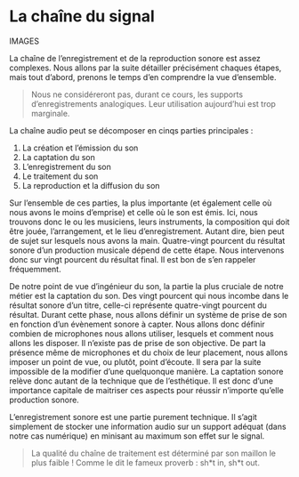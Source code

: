 # La chaîne du signal

IMAGES

La chaîne de l'enregistrement et de la reproduction sonore est assez complexes. Nous allons par la suite détailler précisément chaques étapes, mais tout d'abord, prenons le temps d'en comprendre la vue d'ensemble.

> Nous ne considéreront pas, durant ce cours, les supports d'enregistrements analogiques. Leur utilisation aujourd'hui est trop marginale.

La chaîne audio peut se décomposer en cinqs parties principales :

1. La création et l'émission du son
2. La captation du son
3. L'enregistrement du son
4. Le traitement du son
5. La reproduction et la diffusion du son

Sur l'ensemble de ces parties, la plus importante (et également celle où nous avons le moins d'emprise) et celle où le son est émis. Ici, nous trouvons donc le ou les musiciens, leurs instruments, la composition qui doit être jouée, l'arrangement, et le lieu d'enregistrement. Autant dire, bien peut de sujet sur lesquels nous avons la main. Quatre-vingt pourcent du résultat sonore d'un production musicale dépend de cette étape. Nous intervenons donc sur vingt pourcent du résultat final. Il est bon de s'en rappeler fréquemment.

De notre point de vue d'ingénieur du son, la partie la plus cruciale de notre métier est la captation du son. Des vingt pourcent qui nous incombe dans le résultat sonore d'un titre, celle-ci représente quatre-vingt pourcent du résultat. Durant cette phase, nous allons définir un système de prise de son en fonction d'un évènement sonore à capter. Nous allons donc définir combien de microphones nous allons utiliser, lesquels et comment nous allons les disposer. Il n'existe pas de prise de son objective. De part la présence même de microphones et du choix de leur placement, nous allons imposer un point de vue, ou plutôt, point d'écoute. Il sera par la suite impossible de la modifier d'une quelquonque manière. La captation sonore relève donc autant de la technique que de l'esthétique. Il est donc d'une importance capitale de maitriser ces aspects pour réussir n'importe qu'elle production sonore.

L'enregistrement sonore est une partie purement technique. Il s'agit simplement de stocker une information audio sur un support adéquat (dans notre cas numérique) en minisant au maximum son effet sur le signal.

> La qualité du chaîne de traitement est déterminé par son maillon le plus faible ! Comme le dit le fameux proverb : sh\*t in, sh\*t out.